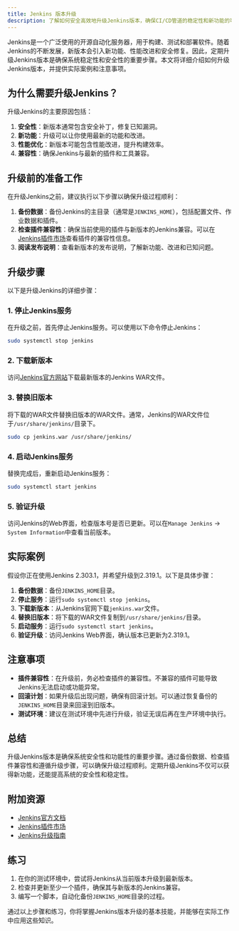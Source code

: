 ```yaml
---
title: Jenkins 版本升级
description: 了解如何安全高效地升级Jenkins版本，确保CI/CD管道的稳定性和新功能的可用性。
---
```


Jenkins是一个广泛使用的开源自动化服务器，用于构建、测试和部署软件。随着Jenkins的不断发展，新版本会引入新功能、性能改进和安全修复。因此，定期升级Jenkins版本是确保系统稳定性和安全性的重要步骤。本文将详细介绍如何升级Jenkins版本，并提供实际案例和注意事项。

## 为什么需要升级Jenkins？

升级Jenkins的主要原因包括：

1. **安全性**：新版本通常包含安全补丁，修复已知漏洞。
2. **新功能**：升级可以让你使用最新的功能和改进。
3. **性能优化**：新版本可能包含性能改进，提升构建效率。
4. **兼容性**：确保Jenkins与最新的插件和工具兼容。

## 升级前的准备工作

在升级Jenkins之前，建议执行以下步骤以确保升级过程顺利：

1. **备份数据**：备份Jenkins的主目录（通常是`JENKINS_HOME`），包括配置文件、作业数据和插件。
2. **检查插件兼容性**：确保当前使用的插件与新版本的Jenkins兼容。可以在[Jenkins插件市场](https://plugins.jenkins.io/)查看插件的兼容性信息。
3. **阅读发布说明**：查看新版本的发布说明，了解新功能、改进和已知问题。

## 升级步骤

以下是升级Jenkins的详细步骤：

### 1. 停止Jenkins服务

在升级之前，首先停止Jenkins服务。可以使用以下命令停止Jenkins：

```bash
sudo systemctl stop jenkins
```

### 2. 下载新版本

访问[Jenkins官方网站](https://www.jenkins.io/download/)下载最新版本的Jenkins WAR文件。

### 3. 替换旧版本

将下载的WAR文件替换旧版本的WAR文件。通常，Jenkins的WAR文件位于`/usr/share/jenkins/`目录下。

```bash
sudo cp jenkins.war /usr/share/jenkins/
```

### 4. 启动Jenkins服务

替换完成后，重新启动Jenkins服务：

```bash
sudo systemctl start jenkins
```

### 5. 验证升级

访问Jenkins的Web界面，检查版本号是否已更新。可以在`Manage Jenkins` -> `System Information`中查看当前版本。

## 实际案例

假设你正在使用Jenkins 2.303.1，并希望升级到2.319.1。以下是具体步骤：

1. **备份数据**：备份`JENKINS_HOME`目录。
2. **停止服务**：运行`sudo systemctl stop jenkins`。
3. **下载新版本**：从Jenkins官网下载`jenkins.war`文件。
4. **替换旧版本**：将下载的WAR文件复制到`/usr/share/jenkins/`目录。
5. **启动服务**：运行`sudo systemctl start jenkins`。
6. **验证升级**：访问Jenkins Web界面，确认版本已更新为2.319.1。

## 注意事项

- **插件兼容性**：在升级前，务必检查插件的兼容性。不兼容的插件可能导致Jenkins无法启动或功能异常。
- **回滚计划**：如果升级后出现问题，确保有回滚计划。可以通过恢复备份的`JENKINS_HOME`目录来回滚到旧版本。
- **测试环境**：建议在测试环境中先进行升级，验证无误后再在生产环境中执行。

## 总结

升级Jenkins版本是确保系统安全性和功能性的重要步骤。通过备份数据、检查插件兼容性和遵循升级步骤，可以确保升级过程顺利。定期升级Jenkins不仅可以获得新功能，还能提高系统的安全性和稳定性。

## 附加资源

- [Jenkins官方文档](https://www.jenkins.io/doc/)
- [Jenkins插件市场](https://plugins.jenkins.io/)
- [Jenkins升级指南](https://www.jenkins.io/doc/book/upgrading/)

## 练习

1. 在你的测试环境中，尝试将Jenkins从当前版本升级到最新版本。
2. 检查并更新至少一个插件，确保其与新版本的Jenkins兼容。
3. 编写一个脚本，自动化备份`JENKINS_HOME`目录的过程。

通过以上步骤和练习，你将掌握Jenkins版本升级的基本技能，并能够在实际工作中应用这些知识。